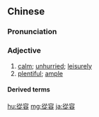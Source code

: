 {{also|从容}}
==Chinese==
{{zh-forms|s=从容}}

===Pronunciation===
{{zh-pron
|m=cóngróng,cōngróng,1nb=Mainland,2nb=Taiwan
|c=sung1 jung4,cung1 jung4
|mn=qz,xm:chiông-iông/xm,zz:chhiong-iông
|cat=a
}}

===Adjective===
{{zh-adj}}

# [[calm]]; [[unhurried]]; [[leisurely]]
# [[plentiful]]; [[ample]]

====Derived terms====
{{zh-der|從容不迫}}

{{zh-cat|Intermediate}}

[[hu:從容]]
[[mg:從容]]
[[ja:從容]]